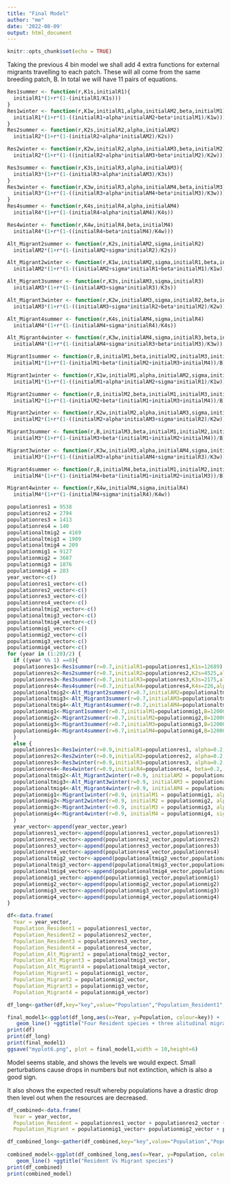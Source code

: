```yaml
---
title: "Final Model"
author: "me"
date: '2022-08-09'
output: html_document
---
```


```r
knitr::opts_chunk$set(echo = TRUE)
```

Taking the previous 4 bin model we shall add 4 extra functions for external migrants travelling to each patch. These will all come from the same breeding patch, B. In total we will have 11 pairs of equations.
```r
Res1summer <- function(r,K1s,initialR1){
  initialR1*(1+r*(1-(initialR1/K1s)))
}
Res1winter <- function(r,K1w,initialR1,alpha,initialAM2,beta,initialM1){
  initialR1*(1+r*(1-((initialR1+alpha*initialAM2+beta*initialM1)/K1w)))
}
Res2summer <- function(r,K2s,initialR2,alpha,initialAM2)
  initialR2*(1+r*(1-(initialR2+alpha*initialAM2)/K2s))

Res2winter <- function(r,K2w,initialR2,alpha,initialAM3,beta,initialM2)
  initialR2*(1+r*(1-((initialR2+alpha*initialAM3+beta*initialM2)/K2w)))

Res3summer <- function(r,K3s,initialR3,alpha,initialAM3){
  initialR3*(1+r*(1-(initialR3+alpha*initialAM3)/K3s))
}
Res3winter <- function(r,K3w,initialR3,alpha,initialAM4,beta,initialM3){
  initialR3*(1+r*(1-((initialR3+alpha*initialAM4+beta*initialM3)/K3w)))
}
Res4summer <- function(r,K4s,initialR4,alpha,initialAM4)
  initialR4*(1+r*(1-(initialR4+alpha*initialAM4)/K4s))

Res4winter <- function(r,K4w,initialR4,beta,initialM4)
  initialR4*(1+r*(1-((initialR4+beta*initialM4)/K4w)))

Alt_Migrant2summer <- function(r,K2s,initialAM2,sigma,initialR2)
  initialAM2*(1+r*(1-(initialAM2+sigma*initialR2)/K2s))

Alt_Migrant2winter <- function(r,K1w,initialAM2,sigma,initialR1,beta,initialM1)
  initialAM2*(1+r*(1-((initialAM2+sigma*initialR1+beta*initialM1)/K1w)))

Alt_Migrant3summer <- function(r,K3s,initialAM3,sigma,initialR3)
  initialAM3*(1+r*(1-(initialAM3+sigma*initialR3)/K3s))

Alt_Migrant3winter <- function(r,K2w,initialAM3,sigma,initialR2,beta,initialM2)
  initialAM3*(1+r*(1-((initialAM3+sigma*initialR2+beta*initialM2)/K2w)))

Alt_Migrant4summer <- function(r,K4s,initialAM4,sigma,initialR4)
  initialAM4*(1+r*(1-(initialAM4+sigma*initialR4)/K4s))

Alt_Migrant4winter <- function(r,K3w,initialAM4,sigma,initialR3,beta,initialM3)
  initialAM4*(1+r*(1-(initialAM4+sigma*initialR3+beta*initialM3)/K3w))

Migrant1summer <- function(r,B,initialM1,beta,initialM2,initialM3,initialM4)
  initialM1*(1+r*(1-(initialM1+beta*(initialM2+initialM3+initialM4))/B))

Migrant1winter <- function(r,K1w,initialM1,alpha,initialAM2,sigma,initialR1)
  initialM1*(1+r*(1-((initialM1+alpha*initialAM2+sigma*initialR1)/K1w)))

Migrant2summer <- function(r,B,initialM2,beta,initialM1,initialM3,initialM4)
  initialM2*(1+r*(1-(initialM2+beta*(initialM1+initialM3+initialM4))/B))

Migrant2winter <- function(r,K2w,initialM2,alpha,initialAM3,sigma,initialR2)
  initialM2*(1+r*(1-((initialM2+alpha*initialAM3+sigma*initialR2)/K2w)))

Migrant3summer <- function(r,B,initialM3,beta,initialM1,initialM2,initialM4)
  initialM3*(1+r*(1-(initialM3+beta*(initialM1+initialM2+initialM4))/B))

Migrant3winter <- function(r,K3w,initialM3,alpha,initialAM4,sigma,initialR3)
  initialM3*(1+r*(1-((initialM3+alpha*initialAM4+sigma*initialR3)/K3w)))

Migrant4summer <- function(r,B,initialM4,beta,initialM1,initialM2,initialM3)
  initialM4*(1+r*(1-(initialM4+beta*(initialM1+initialM2+initialM3))/B))

Migrant4winter <- function(r,K4w,initialM4,sigma,initialR4)
  initialM4*(1+r*(1-(initialM4+sigma*initialR4)/K4w))

```


```r
populationres1 = 9538
populationres2 = 2794
populationres3 = 1413
populationres4 = 140
populationaltmig2 = 4169
populationaltmig3 = 1909
populationaltmig4 = 209
populationmig1 = 9127
populationmig2 = 3687
populationmig3 = 1876
populationmig4 = 203
year_vector<-c()
populationres1_vector<-c()
populationres2_vector<-c()
populationres3_vector<-c()
populationres4_vector<-c()
populationaltmig2_vector<-c()
populationaltmig3_vector<-c()
populationaltmig4_vector<-c()
populationmig1_vector<-c()
populationmig2_vector<-c()
populationmig3_vector<-c()
populationmig4_vector<-c()
for (year in (1:20)/2) {
  if ((year %% 1) ==0){
  populationres1<-Res1summer(r=0.7,initialR1=populationres1,K1s=12689)
  populationres2<-Res2summer(r=0.7,initialR2=populationres2,K2s=4525,alpha=0.2,initialAM2=populationaltmig2)
  populationres3<-Res3summer(r=0.7,initialR3=populationres3,K3s=2175,alpha=0.2,initialAM3 = populationaltmig3)
  populationres4<-Res4summer(r=0.7,initialR4=populationres4,K4s=226,alpha=0.2,initialAM4 = populationaltmig4)
  populationaltmig2<-Alt_Migrant2summer(r=0.7,initialAM2=populationaltmig2,K2s=4525,sigma = 0.2,initialR2 = populationres2)
  populationaltmig3<-Alt_Migrant3summer(r=0.7,initialAM3=populationaltmig3,K3s=2175,sigma = 0.2,initialR3 = populationres3)
  populationaltmig4<-Alt_Migrant4summer(r=0.7,initialAM4=populationaltmig4,K4s=226,sigma = 0.2,initialR4 = populationres4)
  populationmig1<-Migrant1summer(r=0.7,initialM1=populationmig1,B=12000,beta = 0.2,initialM2 = populationmig2,initialM3 = populationmig3,initialM4 = populationmig4)
  populationmig2<-Migrant2summer(r=0.7,initialM2=populationmig2,B=12000,beta = 0.2,initialM1 = populationmig1,initialM3 = populationmig3,initialM4 = populationmig4)
  populationmig3<-Migrant3summer(r=0.7,initialM3=populationmig3,B=12000,beta = 0.2,initialM1 = populationmig1,initialM2 = populationmig2,initialM4 = populationmig4)
  populationmig4<-Migrant4summer(r=0.7,initialM4=populationmig4,B=12000,beta = 0.2,initialM1 = populationmig1,initialM2 = populationmig2,initialM3 = populationmig3)
  }
  else {
  populationres1<-Res1winter(r=0.9,initialR1=populationres1, alpha=0.2,initialAM2 = populationaltmig2, beta = 0.2, initialM1 = populationmig1, K1w=9215)
  populationres2<-Res2winter(r=0.9,initialR2=populationres2, alpha=0.2, initialAM3 = populationaltmig3, beta=0.2, initialM2 = populationmig2,K2w=3185)
  populationres3<-Res3winter(r=0.9,initialR3=populationres3, alpha=0.2, initialAM4 = populationaltmig4, beta=0.2, initialM3 = populationmig3,K3w=1485)
  populationres4<-Res4winter(r=0.9,initialR4=populationres4, beta=0.2, initialM4 = populationmig4, K4w=153)
  populationaltmig2<-Alt_Migrant2winter(r=0.9, initialAM2 = populationaltmig2, sigma=0.2, initialR1=populationres1, beta=0.2, initialM1 = populationmig1, K1w=9215)
  populationaltmig3<-Alt_Migrant3winter(r=0.9, initialAM3 = populationaltmig3, sigma=0.2, initialR2=populationres2, beta=0.2, initialM2=populationmig2, K2w=3185)
  populationaltmig4<-Alt_Migrant4winter(r=0.9, initialAM4 = populationaltmig4, sigma=0.2, initialR3=populationres3, beta=0.2, initialM3 = populationmig3, K3w=1485)
  populationmig1<-Migrant1winter(r=0.9, initialM1 = populationmig1, alpha=0.2, initialAM2 = populationaltmig2, sigma=0.2, initialR1=populationres1, K1w=9215)
  populationmig2<-Migrant2winter(r=0.9, initialM2 = populationmig2, alpha=0.2, initialAM3 = populationaltmig3, sigma=0.2, initialR2=populationres2,K2w=3185)
  populationmig3<-Migrant3winter(r=0.9, initialM3 = populationmig3, alpha=0.2, initialAM4 = populationaltmig4, sigma=0.2, initialR3 = populationres3, K3w=1485)
  populationmig4<-Migrant4winter(r=0.9, initialM4 = populationmig4, sigma=0.2, initialR4=populationres4, K4w=153)
  }
  year_vector<-append(year_vector,year)
  populationres1_vector<-append(populationres1_vector,populationres1)
  populationres2_vector<-append(populationres2_vector,populationres2)
  populationres3_vector<-append(populationres3_vector,populationres3)
  populationres4_vector<-append(populationres4_vector,populationres4)
  populationaltmig2_vector<-append(populationaltmig2_vector,populationaltmig2)
  populationaltmig3_vector<-append(populationaltmig3_vector,populationaltmig3)
  populationaltmig4_vector<-append(populationaltmig4_vector,populationaltmig4)
  populationmig1_vector<-append(populationmig1_vector,populationmig1)
  populationmig2_vector<-append(populationmig2_vector,populationmig2)
  populationmig3_vector<-append(populationmig3_vector,populationmig3)
  populationmig4_vector<-append(populationmig4_vector,populationmig4)
}

df<-data.frame( 
  Year = year_vector,
  Population_Resident1 = populationres1_vector,
  Population_Resident2 = populationres2_vector,
  Population_Resident3 = populationres3_vector,
  Population_Resident4 = populationres4_vector,
  Population_Alt_Migrant2 = populationaltmig2_vector,
  Population_Alt_Migrant3 = populationaltmig3_vector,
  Population_Alt_Migrant4 = populationaltmig4_vector,
  Population_Migrant1 = populationmig1_vector,
  Population_Migrant2 = populationmig2_vector,
  Population_Migrant3 = populationmig3_vector,
  Population_Migrant4 = populationmig4_vector) 

df_long<-gather(df,key="key",value="Population","Population_Resident1","Population_Resident2","Population_Resident3","Population_Resident4","Population_Alt_Migrant2","Population_Alt_Migrant3","Population_Alt_Migrant4","Population_Migrant1","Population_Migrant2","Population_Migrant3","Population_Migrant4")

final_model1<-ggplot(df_long,aes(x=Year, y=Population, colour=key)) +
   geom_line() +ggtitle("Four Resident species + three alitudinal migratory + four external migratory")
print(df)
print(df_long)
print(final_model1)
ggsave("myplot6.png", plot = final_model1,width = 10,height=6)
```

Model seems stable, and shows the levels we would expect. Small perturbations cause drops in numbers but not extinction, which is also a good sign.

It also shows the expected result whereby populations have a drastic drop then level out when the resources are decreased.

```r
df_combined<-data.frame( 
  Year = year_vector,
  Population_Resident = populationres1_vector + populationres2_vector + populationres3_vector + populationres4_vector +populationaltmig2_vector + populationaltmig3_vector + populationaltmig4_vector,
  Population_Migrant = populationmig1_vector+ populationmig2_vector + populationmig3_vector + populationmig4_vector)

df_combined_long<-gather(df_combined,key="key",value="Population","Population_Resident","Population_Migrant")
                           
combined_model<-ggplot(df_combined_long,aes(x=Year, y=Population, colour=key)) +
   geom_line() +ggtitle("Resident Vs Migrant species")
print(df_combined)
print(combined_model)
```

